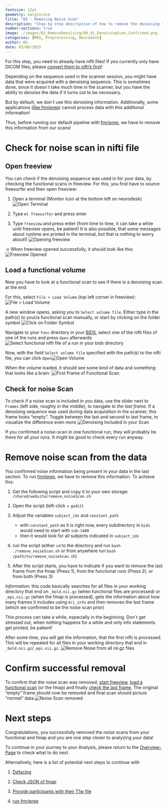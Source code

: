 ```yaml
---
fontsize: 12pt
geometry: margin=3cm
title: "05 - Removing Noise Scan"
description: "Step by step description of how to remove the denoising scan from your data"
number-sections: true
image: ./images/02_RemoveDenoising/06_01_DenoisingScan_Confirmed.png
categories: [MRI, Preprocessing, Neurodesk]
author: MG
date: 03/08/2025
---
```


For this step, you need to already have nifti files! If you currently only have DICOM files, please [convert them to nifti's first](DICOMtoBIDS.qmd)!

Depending on the sequence used in the scanner session, you might have data that were acquired with a denoising sequence. This is sometimes done, since it doesn´t take much time in the scanner, but you have the ability to denoise the data if it turns out to be necessary.

But by default, we don´t use this denoising information. Additionally, some applications ([like fmriprep](run_fmriprep.qmd)) cannot process data with this additional information!

Thus, before running our default pipeline with [fmriprep](run_fmriprep.qmd), we have to remove this information from our scans!

# Check for noise scan in nifti file

## Open freeview {#sec-OpenFreeview}

You can check if the denoising sequence was used in for your data, by checking the functional scans in freeview. For this, you first have to source freesurfer and then open freeview:

1.  Open a terminal (Monitor Icon at the bottom left on neurodesk) ![Open Terminal](./images/01_dcm2bids/open_terminal.gif)

2.  Type `ml freesurfer` and press enter

3.  Type `freeview` and press enter (from time to time, it can take a while until freeview opens, be patient! It is also possible, that some messages about runtime are printed in the terminal, but that is nothing to worry about!) ![Opening freeview](./images/02_RemoveDenoising/01_CheckInFreeview.png)

$\to$ When freeview opened successfully, it should look like this: ![Freeview Opened](./images/02_RemoveDenoising/01_1_FreeviewOpened.png)

## Load a functional volume {#sec-loadVolume}

Now you have to look at a functional scan to see if there is a denoising scan at the end.

For this, select `File > Load Volume` (top left corner in freeview): ![File \> Load Volume](./images/02_RemoveDenoising/02_File_loadVolume.png)

A new window opens, asking you to `Select volume file`. Either type in the path(s) to your/a functional scan manually, or start by clicking on the folder symbol ![Click on Folder Symbol](./images/02_RemoveDenoising/03_folderSymbol.png)

Navigate to your `func` directory in your [BIDS](DICOMtoBIDS.qmd#sec-bidsdirectory), select one of the nifti files of one of the runs and press `Open` afterwards ![Select functional nifti file of a run in your bids directory](./images/02_RemoveDenoising/04_Navigate_to_functional_file.png)

Now, with the field `Select volume file` specified with the path(s) to the nifti file, you can click `Open`![Open Volume](./images/02_RemoveDenoising/05_confirm_Selection.png)

When the volume loaded, it should see some kind of data and something that looks like a brain: ![First Frame of Functional Scan](./images/02_RemoveDenoising/06_0_firstFrame.png)

## Check for noise Scan {#sec-CheckDenoising}

To check if a noise scan is included in you data, use the slider next to `Frames` (left side, roughly in the middle), to navigate *to the last frame*. If a denoising sequence was used during data acquisition in the scanner, this frame looks "empty". Toggle between the last and second to last frame, to visualize the difference even more ![Denoising Included in your Scan](./images/02_RemoveDenoising/06_1_DenoisingScan_Confirmed.png)

If you confirmed a noise-scan in one functional run, they will probably be there for all your runs. It might be good to check every run anyway.

# Remove noise scan from the data {#sec-RemoveDenoising}

You confirmed noise information being present in your data in the last section. To run [fmriprep](run_fmriprep.qmd), we have to remove this information. To achieve this:

1.  Get the following script and copy it to your own storage: `/shared/website/remove_noiseScan.sh`

2.  Open the script (left-click + `gedit`)

3.  Adjust the variables `subject_ids` and `constant_path`

    -   with `constant_path` as it is right now, every subdirectory in `bids` would need to start with `sub-1400`
    -   then it would look for all subjects indicated in `subject_ids`

4.  run the script (either `cd` to the directory and run `bash ./remove_noiseScan.sh` or from anywhere run `bash /path/to/remove_noiseScan.sh`)

5.  After the script starts, you have to indicate if you want to remove the last frame from the fmap (Press 1), from the functional runs (Press 2), or from both (Press 3)

*Information:* this code basically searches for all files in your working directory that end on `_bold.nii.gz` (when functional files are processed) or `_epi.nii.gz` (when the fmap is processed), gets the information about how many frames it includes using `mri_info` and then removes the last frame (which we confirmed to be the noise scan prior)

This process can take a while, especially in the beginning. Don´t get stressed out, when nothing happens for a while and only info statements get printed, be patient!

After some time, you will get the information, that the first nifti is processed. This will be repeated for all files in your working directory that end in `_bold.nii.gz`/`_epi.nii.gz`. ![Remove Noise from all nii.gz files](./images/02_RemoveDenoising/11_finished.png)

# Confirm successful removal {#sec-RemovalSuccess}

To confirm that the noise scan was removed, [start freeview](#sec-OpenFreeview), [load a functional scan](#sec-loadVolume) (or the fmap) and finally [check the last frame](#sec-CheckDenoising). The original "empty" frame should now be removed and final scan should picture "normal" data.![Noise Scan removed](./images/02_RemoveDenoising/12_confirm_success.png)

# Next steps

Congratulations, you successfully removed the noise scans from your functional and fmap and you are one step closer to analyzing your data!

To continue in your journey to your Analysis, please return to the [Overview-Page](Overview_fromDICOMtoGLM.qmd) to check what to do next.

Alternatively, here is a list of potential next steps to continue with

1.  [Defacing](defacing.qmd)

2.  [Check JSON of fmap](check_IntendedFor_field.qmd)

3.  [Provide participants with their T1w file](ProvidingParticipantsWithTheirT1wFile.qmd)

4.  [run fmriprep](run_fmriprep.qmd)
